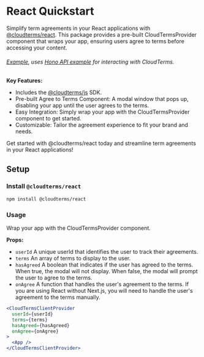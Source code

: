 # React Quickstart

Simplify term agreements in your React applications with [@cloudterms/react](https://www.npmjs.com/package/@cloudterms/react). This package provides a pre-built CloudTermsProvider component that wraps your app, ensuring users agree to terms before accessing your content.

###### [Example](https://github.com/cloudterms/cloudterms/tree/main/examples/react-vite), uses [Hono API example](https://github.com/cloudterms/cloudterms/tree/main/examples/hono-api) for interacting with CloudTerms.

__Key Features:__
- Includes the [@cloudterms/js](./js) SDK.
- Pre-built Agree to Terms Component: A modal window that pops up, disabling your app until the user agrees to the terms.
- Easy Integration: Simply wrap your app with the CloudTermsProvider component to get started.
- Customizable: Tailor the agreement experience to fit your brand and needs.

Get started with @cloudterms/react today and streamline term agreements in your React applications!

## Setup
### Install `@cloudterms/react`

```bash
npm install @cloudterms/react
```

### Usage
Wrap your app with the CloudTermsProvider component.

__Props:__
- `userId` A unique userId that identifies the user to track their agreements.
- `terms` An array of terms to display to the user.
- `hasAgreed` A boolean that indicates if the user has agreed to the terms. When true, the modal will not display. When false, the modal will prompt the user to agree to the terms.
- `onAgree` A function that handles the user's agreement to the terms. If you are using React without Next.js, you will need to handle the user's agreement to the terms manually.

```jsx
<CloudTermsClientProvider
  userId={userId}
  terms={terms}
  hasAgreed={hasAgreed}
  onAgree={onAgree}
>
  <App />
</CloudTermsClientProvider>